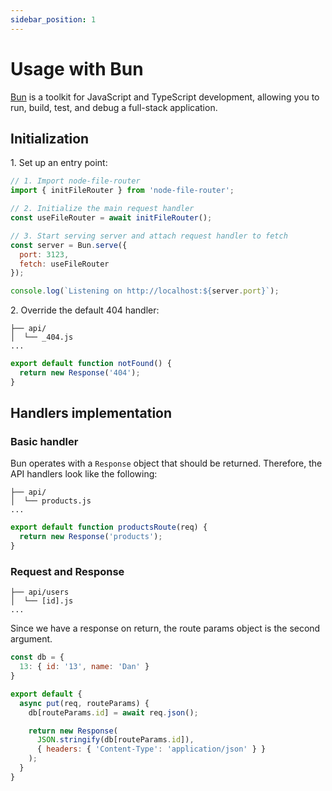 ```yaml
---
sidebar_position: 1
---
```


# Usage with Bun

[Bun](https://bun.sh/) is a toolkit for JavaScript and TypeScript development, allowing you to run, build, test,
and debug a full-stack application.

## Initialization

1\. Set up an entry point:

```js
// 1. Import node-file-router
import { initFileRouter } from 'node-file-router';

// 2. Initialize the main request handler
const useFileRouter = await initFileRouter();

// 3. Start serving server and attach request handler to fetch
const server = Bun.serve({
  port: 3123,
  fetch: useFileRouter
});

console.log(`Listening on http://localhost:${server.port}`);
```

2\. Override the default 404 handler:

```
├── api/
│  └── _404.js
...
```

```js
export default function notFound() {
  return new Response('404');
}
```

## Handlers implementation

### Basic handler

Bun operates with a `Response` object that should be returned. Therefore, the API handlers look like the following:

```
├── api/
│  └── products.js
...
```

```js
export default function productsRoute(req) {
  return new Response('products');
}
```

### Request and Response

```
├── api/users
│  └── [id].js
...
```

Since we have a response on return, the route params object is the second argument.

```js
const db = {
  13: { id: '13', name: 'Dan' }
}

export default {
  async put(req, routeParams) {
    db[routeParams.id] = await req.json();

    return new Response(
      JSON.stringify(db[routeParams.id]),
      { headers: { 'Content-Type': 'application/json' } }
    );
  }
}
```


